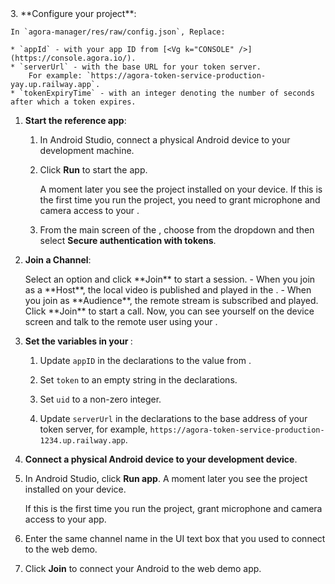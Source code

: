 <PlatformWrapper platform="android">

<ProductWrapper notAllowed="iot">
3. **Configure your project**:

    In `agora-manager/res/raw/config.json`, Replace:

    * `appId` - with your app ID from [<Vg k="CONSOLE" />](https://console.agora.io/).
    * `serverUrl` - with the base URL for your token server. 
        For example: `https://agora-token-service-production-yay.up.railway.app`.
    * `tokenExpiryTime` - with an integer denoting the number of seconds after which a token expires.

1.  **Start the <Vpl k="NAME" /> reference app**:

    1. In Android Studio, connect a physical Android device to your development machine.
    
    1. Click **Run** to start the app.

        A moment later you see the project installed on your device. If this is the first time you run the project, you need to grant microphone and camera access to your <Vpl k="CLIENT"/>.

    1. From the main screen of the <Vpl k="CLIENT" />, choose **<Vpd k="NAME" />** from the dropdown and then select **Secure authentication with tokens**.

1. **Join a Channel**:

    <ProductWrapper product="{['interactive-live-streaming', 'broadcast-streaming']}">
    Select an option and click **Join** to start a session.
    - When you join as a **Host**, the local video is published and played in the <Vpl k="CLIENT"/>.
    - When you join as **Audience**, the remote stream is subscribed and played.
    </ProductWrapper>

    <ProductWrapper product="video-calling">
    Click **Join** to start a call. Now, you can see yourself on the device screen and talk to the remote user using your <Vpl k="CLIENT"/>.
    </ProductWrapper>
</ProductWrapper>

<ProductWrapper product="iot">

3. **Set the variables in your <Vpl k="CLIENT" />**:
    1. Update `appID` in the declarations to the value from <Vg k="CONSOLE" />.

    1. Set `token` to an empty string in the declarations.

    1. Set `uid` to a non-zero integer.

    1.  Update `serverUrl` in the declarations to the base address of your token server, for example, `https://agora-token-service-production-1234.up.railway.app`.

1.  **Connect a physical Android device to your development device**.

1.  In Android Studio, click **Run app**. A moment later you see the project installed on your device.

    If this is the first time you run the project, grant microphone and camera access to your app.

6.  Enter the same channel name in the UI text box that you used to connect to the <Vg k="COMPANY" /> web demo.

7.  Click **Join** to connect your Android <Vpl k="CLIENT" /> to the web demo app.

</ProductWrapper>

</PlatformWrapper>
